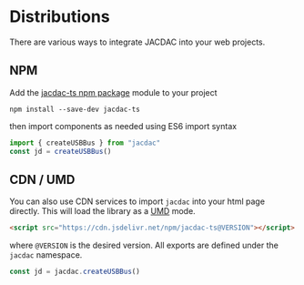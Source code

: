 # Distributions

There are various ways to integrate JACDAC into your web projects.

## NPM

Add the [jacdac-ts npm package](https://www.npmjs.com/package/jacdac-ts) module 
to your project

```
npm install --save-dev jacdac-ts
```

then import components as needed using ES6 import syntax

```javascript
import { createUSBBus } from "jacdac"
const jd = createUSBBus()
```

## CDN / UMD

You can also use CDN services to import ``jacdac`` into your html page directly.
This will load the library as a [UMD](https://github.com/umdjs/umd) mode.

```html
<script src="https://cdn.jsdelivr.net/npm/jacdac-ts@VERSION"></script>
```

where ``@VERSION`` is the desired version. 
All exports are defined under the ``jacdac`` namespace.

```javascript
const jd = jacdac.createUSBBus()
```